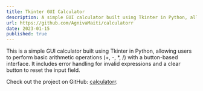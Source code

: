```yaml
---
title: Tkinter GUI Calculator
description: A simple GUI calculator built using Tkinter in Python, allowing users to perform basic arithmetic operations.
url: https://github.com/AgnivaMaiti/calculatorr
date: 2023-01-15
published: true
---
```


This is a simple GUI calculator built using Tkinter in Python, allowing users to perform basic arithmetic operations (+, -, *, /) with a button-based interface. It includes error handling for invalid expressions and a clear button to reset the input field.

Check out the project on GitHub: [calculatorr](https://github.com/AgnivaMaiti/calculatorr).
